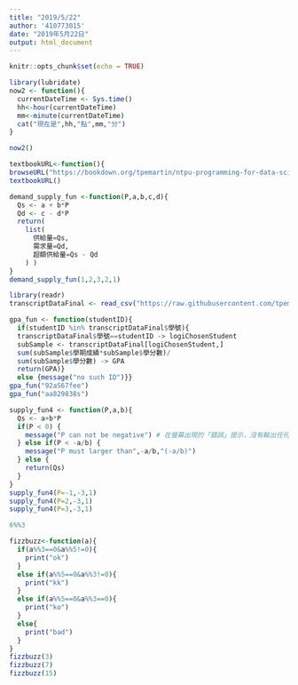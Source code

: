 ```yaml
---
title: "2019/5/22"
author: '410773015'
date: "2019年5月22日"
output: html_document
---
```


```r
knitr::opts_chunk$set(echo = TRUE)
```

```r
library(lubridate)
now2 <- function(){
  currentDateTime <- Sys.time()
  hh<-hour(currentDateTime)
  mm<-minute(currentDateTime)
  cat("現在是",hh,"點",mm,"分")
}
```

```r
now2()
```

```r
textbookURL<-function(){
browseURL("https://bookdown.org/tpemartin/ntpu-programming-for-data-science/function-and-conditional-execution.html#section-8.1")}
textbookURL()
```

```r
demand_supply_fun <-function(P,a,b,c,d){
  Qs <- a + b*P
  Qd <- c - d*P
  return(
    list(
      供給量=Qs,
      需求量=Qd,
      超額供給量=Qs - Qd
    ) )
}
demand_supply_fun(1,2,3,2,1)
```

```r
library(readr)
transcriptDataFinal <- read_csv("https://raw.githubusercontent.com/tpemartin/github-data/master/transcriptDataFinal.csv")
```

```r
gpa_fun <- function(studentID){
  if(studentID %in% transcriptDataFinal$學號){
  transcriptDataFinal$學號==studentID -> logiChosenStudent
  subSample <- transcriptDataFinal[logiChosenStudent,]
  sum(subSample$學期成績*subSample$學分數)/
  sum(subSample$學分數) -> GPA
  return(GPA)}
  else {message("no such ID")}}
gpa_fun("92aS67fee") 
gpa_fun("aa829838s")
```

```r
supply_fun4 <- function(P,a,b){
  Qs <- a+b*P
  if(P < 0) {
    message("P can not be negative") # 在螢幕出現的「錯誤」提示，沒有輸出任何值
  } else if(P < -a/b) {
    message("P must larger than",-a/b,"(-a/b)")
  } else {
    return(Qs)
  }
}
supply_fun4(P=-1,-3,1)
supply_fun4(P=2,-3,1)
supply_fun4(P=3,-3,1)
```


```r
6%%3
```

```r
fizzbuzz<-function(a){
  if(a%%3==0&a%%5!=0){
    print("ok")
  }
  else if(a%%5==0&a%%3!=0){
    print("kk")
  }
  else if(a%%5==0&a%%3==0){
    print("ko")
  }
  else{
    print("bad")
  }
}
fizzbuzz(3)
fizzbuzz(7)
fizzbuzz(15)
```








